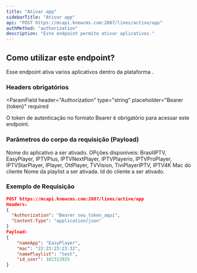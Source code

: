 ```yaml
---
title: "Ativar app"
sidebarTitle: "Ativar app"
api: "POST https://mcapi.knewcms.com:2087/lines/active/app"
authMethod: "authorization"
description: "Este endpoint permite ativar aplicativos."
---
```


## Como utilizar este endpoint?

Esse endpoint ativa varios aplicativos dentro da plataforma .

### Headers obrigatórios

<ParamField
  header="Authorization"
  type="string"
  placeholder="Bearer {token}"
  required
>
  O token de autenticação no formato Bearer é obrigatório para acessar este
  endpoint.
</ParamField>

### Parâmetros do corpo da requisição (Payload)

<ParamField body="nameApp" type="string" placeholder="123456" required>
    Nome do aplicativo a ser ativado. OPções disponíveis:
    BrasilIPTV, EasyPlayer, IPTVPlus, IPTVNextPlayer, IPTVPlayerio, IPTVProPlayer, IPTVStarPlayer,
    IPlayer, OttPlayer, TVVision, TiviPlayerIPTV, IPTV4K

</ParamField>

<ParamField body="mac" type="string" placeholder="12:12:21:12:21" required>
    Mac do cliente
</ParamField>

<ParamField body="namePlaylist" type="string" placeholder="teste" required>
    Nome da playlist a ser ativada.
</ParamField>

<ParamField body="id_user" type="number" placeholder="12333" required>
    Id do cliente a ser ativado.
</ParamField>

### Exemplo de Requisição

```json
POST https://mcapi.knewcms.com:2087/lines/active/app
Headers:
{
  "Authorization": "Bearer seu_token_aqui",
  "Content-Type": "application/json"
}
Payload:
{
    "nameApp": "EasyPlayer",
    "mac": "22:23:23:23:32",
    "namePlaylist": "test",
    "id_user": 102313925
}
```

